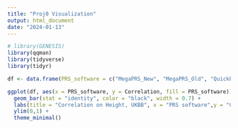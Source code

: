 ```yaml
---
title: "Proj0 Visualization"
output: html_document
date: "2024-01-13"
---
```


```r
# library(GENESIS)
library(qqman)
library(tidyverse)
library(tidyr)
```

```r

df <- data.frame(PRS_software = c("MegaPRS_New", "MegaPRS_Old", "QuickPRS"), Correlation = c(0.590507, 0.591267, 0.518388))

ggplot(df, aes(x = PRS_software, y = Correlation, fill = PRS_software)) +
  geom_bar(stat = "identity", color = "black", width = 0.7) + 
  labs(title = "Correlation on Height, UKBB", x = "PRS software",y = "Correlation") +
  ylim(0,1) +
  theme_minimal() 

```

